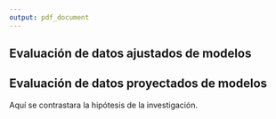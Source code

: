 ```yaml
---
output: pdf_document
---
```


## Evaluación de datos ajustados de modelos





## Evaluación de datos proyectados de modelos

Aquí se contrastara la hipótesis de la investigación.